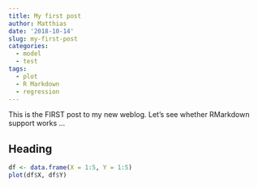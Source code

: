```yaml
---
title: My first post
author: Matthias
date: '2018-10-14'
slug: my-first-post
categories:
  - model
  - test
tags:
  - plot
  - R Markdown
  - regression
---
```


This is the FIRST post to my new weblog. Let's see whether RMarkdown support works ...
<!--more-->

## Heading

```r
df <- data.frame(X = 1:5, Y = 1:5)
plot(df$X, df$Y)
```
